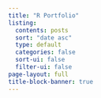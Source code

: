 ```yaml
---
title: "R Portfolio"
listing:
  contents: posts
  sort: "date asc"
  type: default
  categories: false
  sort-ui: false
  filter-ui: false
page-layout: full
title-block-banner: true
---
```

